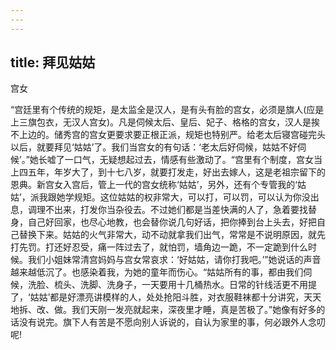 ```yaml
---
---
---
```

title: 拜见姑姑
---





宫女

“宫廷里有个传统的规矩，是太监全是汉人，是有头有脸的宫女，必须是旗人(应是上三旗包衣，无汉人宫女)。凡是伺候太后、皇后、妃子、格格的宫女，汉人是挨不上边的。储秀宫的宫女更要求要正根正派，规矩也特别严。给老太后寝宫碰完头以后，就要拜见‘姑姑’了。我们当宫女的有句话：‘老太后好伺候，姑姑不好伺候’。”她长嘘了一口气，无疑想起过去，情感有些激动了。“宫里有个制度，宫女当上四五年，年岁大了，到十七八岁，就要打发走，好出去嫁人，这是老祖宗留下的恩典。新宫女入宫后，管上一代的宫女统称‘姑姑’，另外，还有个专管我的‘姑姑’，派我跟她学规矩。这位姑姑的权非常大，可以打，可以罚，可以认为你没出息，调理不出来，打发你当杂役去。不过她们都是当差快满的人了，急着要找替身，自己好回家，也尽心地教，也会替你说几句好话，把你捧到台上头去，好把自己替换下来。姑姑的火气非常大，动不动就拿我们出气，常常是不说明原因，就先打先罚。打还好忍受，痛一阵过去了，就怕罚，墙角边一跪，不一定跪到什么时候。我们小姐妹常清宫妈妈与宫女常哀求：‘好姑姑，请你打我吧。’”她说话的声音越来越低沉了。也感染着我，为她的童年而伤心。“姑姑所有的事，都由我们伺候，洗脸、梳头、洗脚、洗身子，一天要用十几桶热水。日常的针线活更不用提了，‘姑姑’都是好漂亮讲模样的人，处处抢阳斗胜，对衣服鞋袜都十分讲究，天天地拆、改、做。我们天刚一发亮就起来，深夜里才睡，真是苦极了。”她像有好多的话没有说完。旗下人有苦是不愿向别人诉说的，自认为家里的事，何必跟外人念叨呢!
